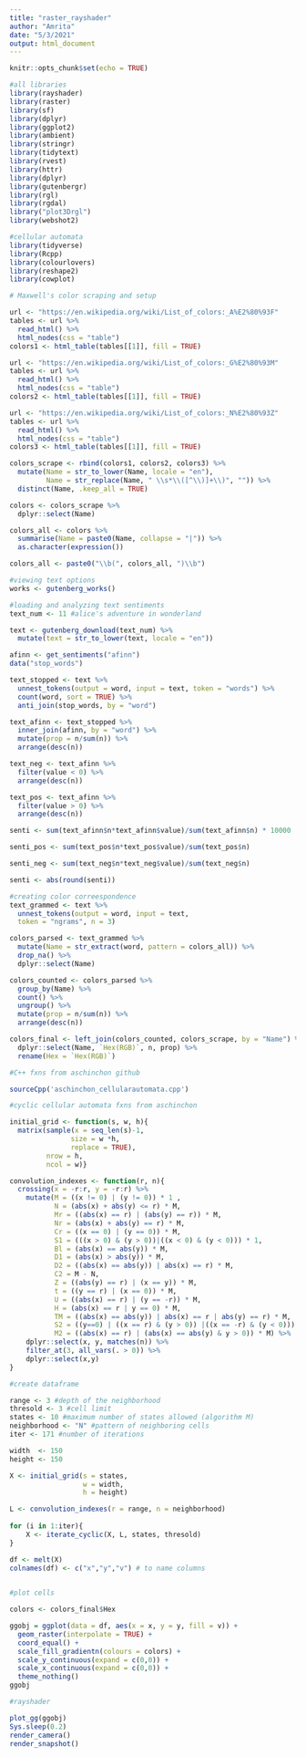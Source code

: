 ```yaml
---
title: "raster_rayshader"
author: "Amrita"
date: "5/3/2021"
output: html_document
---
```


```r
knitr::opts_chunk$set(echo = TRUE)
```


```r

#all libraries
library(rayshader)
library(raster)
library(sf)
library(dplyr)
library(ggplot2)
library(ambient)
library(stringr)
library(tidytext)
library(rvest)
library(httr)
library(dplyr)
library(gutenbergr)
library(rgl)
library(rgdal)
library("plot3Drgl")
library(webshot2)

#cellular automata
library(tidyverse)
library(Rcpp)
library(colourlovers)
library(reshape2)
library(cowplot)

```

```r
# Maxwell's color scraping and setup

url <- "https://en.wikipedia.org/wiki/List_of_colors:_A%E2%80%93F"
tables <- url %>%
  read_html() %>%
  html_nodes(css = "table")
colors1 <- html_table(tables[[1]], fill = TRUE)

url <- "https://en.wikipedia.org/wiki/List_of_colors:_G%E2%80%93M"
tables <- url %>%
  read_html() %>%
  html_nodes(css = "table")
colors2 <- html_table(tables[[1]], fill = TRUE)

url <- "https://en.wikipedia.org/wiki/List_of_colors:_N%E2%80%93Z"
tables <- url %>%
  read_html() %>%
  html_nodes(css = "table")
colors3 <- html_table(tables[[1]], fill = TRUE)

colors_scrape <- rbind(colors1, colors2, colors3) %>%
  mutate(Name = str_to_lower(Name, locale = "en"),
         Name = str_replace(Name, " \\s*\\([^\\)]+\\)", "")) %>%
  distinct(Name, .keep_all = TRUE)

colors <- colors_scrape %>%
  dplyr::select(Name) 

colors_all <- colors %>%
  summarise(Name = paste0(Name, collapse = "|")) %>%
  as.character(expression())

colors_all <- paste0("\\b(", colors_all, ")\\b")

```

```r
#viewing text options 
works <- gutenberg_works()

```

```r
#loading and analyzing text sentiments
text_num <- 11 #alice's adventure in wonderland

text <- gutenberg_download(text_num) %>%
  mutate(text = str_to_lower(text, locale = "en"))

afinn <- get_sentiments("afinn")
data("stop_words")

text_stopped <- text %>%
  unnest_tokens(output = word, input = text, token = "words") %>%
  count(word, sort = TRUE) %>%
  anti_join(stop_words, by = "word") 

text_afinn <- text_stopped %>%
  inner_join(afinn, by = "word") %>% 
  mutate(prop = n/sum(n)) %>%
  arrange(desc(n))

text_neg <- text_afinn %>%
  filter(value < 0) %>%
  arrange(desc(n))

text_pos <- text_afinn %>%
  filter(value > 0) %>%
  arrange(desc(n))

senti <- sum(text_afinn$n*text_afinn$value)/sum(text_afinn$n) * 10000

senti_pos <- sum(text_pos$n*text_pos$value)/sum(text_pos$n)

senti_neg <- sum(text_neg$n*text_neg$value)/sum(text_neg$n)

senti <- abs(round(senti))

```

```r
#creating color correespondence 
text_grammed <- text %>%
  unnest_tokens(output = word, input = text,
  token = "ngrams", n = 3)

colors_parsed <- text_grammed %>%
  mutate(Name = str_extract(word, pattern = colors_all)) %>%
  drop_na() %>%
  dplyr::select(Name)

colors_counted <- colors_parsed %>%
  group_by(Name) %>%
  count() %>%
  ungroup() %>%
  mutate(prop = n/sum(n)) %>%
  arrange(desc(n))

colors_final <- left_join(colors_counted, colors_scrape, by = "Name") %>%
  dplyr::select(Name, `Hex(RGB)`, n, prop) %>%
  rename(Hex = `Hex(RGB)`)

```

```r
#C++ fxns from aschinchon github

sourceCpp('aschinchon_cellularautomata.cpp')

```

```r
#cyclic cellular automata fxns from aschinchon 

initial_grid <- function(s, w, h){
  matrix(sample(x = seq_len(s)-1,
               size = w *h,
               replace = TRUE),
         nrow = h,
         ncol = w)}

convolution_indexes <- function(r, n){
  crossing(x = -r:r, y = -r:r) %>% 
    mutate(M = ((x != 0) | (y != 0)) * 1 ,
           N = (abs(x) + abs(y) <= r) * M,
           Mr = ((abs(x) == r) | (abs(y) == r)) * M,
           Nr = (abs(x) + abs(y) == r) * M,
           Cr = ((x == 0) | (y == 0)) * M,
           S1 = (((x > 0) & (y > 0))|((x < 0) & (y < 0))) * 1,
           Bl = (abs(x) == abs(y)) * M,
           D1 = (abs(x) > abs(y)) * M,
           D2 = ((abs(x) == abs(y)) | abs(x) == r) * M,
           C2 = M - N,
           Z = ((abs(y) == r) | (x == y)) * M,
           t = ((y == r) | (x == 0)) * M,
           U = ((abs(x) == r) | (y == -r)) * M,
           H = (abs(x) == r | y == 0) * M,
           TM = ((abs(x) == abs(y)) | abs(x) == r | abs(y) == r) * M,
           S2 = ((y==0) | ((x == r) & (y > 0)) |((x == -r) & (y < 0))) * M,
           M2 = ((abs(x) == r) | (abs(x) == abs(y) & y > 0)) * M) %>% 
    dplyr::select(x, y, matches(n)) %>% 
    filter_at(3, all_vars(. > 0)) %>% 
    dplyr::select(x,y)
}

```

```r
#create dataframe

range <- 3 #depth of the neighborhood 
thresold <- 3 #cell limit
states <- 10 #maximum number of states allowed (algorithm M) 
neighborhood <- "N" #pattern of neighboring cells
iter <- 171 #number of iterations

width  <- 150
height <- 150

X <- initial_grid(s = states,
                  w = width,
                  h = height)

L <- convolution_indexes(r = range, n = neighborhood)
  
for (i in 1:iter){
    X <- iterate_cyclic(X, L, states, thresold)  
}

df <- melt(X)
colnames(df) <- c("x","y","v") # to name columns
  
```

```r
#plot cells

colors <- colors_final$Hex

ggobj = ggplot(data = df, aes(x = x, y = y, fill = v)) + 
  geom_raster(interpolate = TRUE) +
  coord_equal() +
  scale_fill_gradientn(colours = colors) +
  scale_y_continuous(expand = c(0,0)) + 
  scale_x_continuous(expand = c(0,0)) +
  theme_nothing() 
ggobj

```

```r
#rayshader

plot_gg(ggobj)
Sys.sleep(0.2)
render_camera()
render_snapshot()

```




